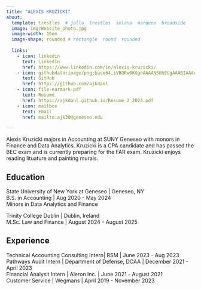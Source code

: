 ```yaml
---
title: "ALEXIS KRUZICKI" 
about:
  template: trestles  # jolla  trestles  solana  marquee  broadside
  image: img/Website_photo.jpg
  image-width: 16em
  image-shape: rounded # rectangle  round  rounded
  
  links:
    - icon: linkedin
      text: LinkedIn
      href: https://www.linkedin.com/in/alexis-kruzicki/
    - icon: githubdata:image/png;base64,iVBORw0KGgoAAAANSUhEUgAAABIAAAASCAYAAABWzo5XAAAAWElEQVR42mNgGPTAxsZmJsVqQApgmGw1yApwKcQiT7phRBuCzzCSDSHGMKINIeDNmWQlA2IigKJwIssQkHdINgxfmBBtGDEBS3KCxBc7pMQgMYE5c/AXPwAwSX4lV3pTWwAAAABJRU5ErkJggg==
      text: GitHub
      href: https://github.com/ajkdanl
    - icon: file-earmark-pdf
      text: Resumé
      href: https://ajkdanl.github.io/Resume_2_2024.pdf
    - icon: mailbox
      text: Email
      href: mailto:ajk30@geneseo.edu

---
```



Alexis Kruzicki majors in Accounting at SUNY Geneseo with monors in Finance and Data Analytics. Kruzicki is a CPA candidate and has passed the BEC exam and is currently preparing for the FAR exam. Kruzicki enjoys reading lituature and painting murals. 

## Education

State University of New York at Geneseo | Geneseo, NY <br>
B.S. in Accounting | Aug 2020 - May 2024 <br>
Minors in Data Analytics and Finance

Trinity College Dublin | Dublin, Ireland <br>
M.Sc. Law and Finance | August 2024 - August 2025

## Experience

Technical Accounting Consulting Intern| RSM | June 2023 - Aug 2023 <br>
Pathways Audit Intern | Department of Defense, DCAA | December 2021 - April 2023 <br>
Financial Analysit Intern | Aleron Inc. | June 2021 - August 2021 <br>
Customer Service | Wegmans | April 2019 - November 2023


